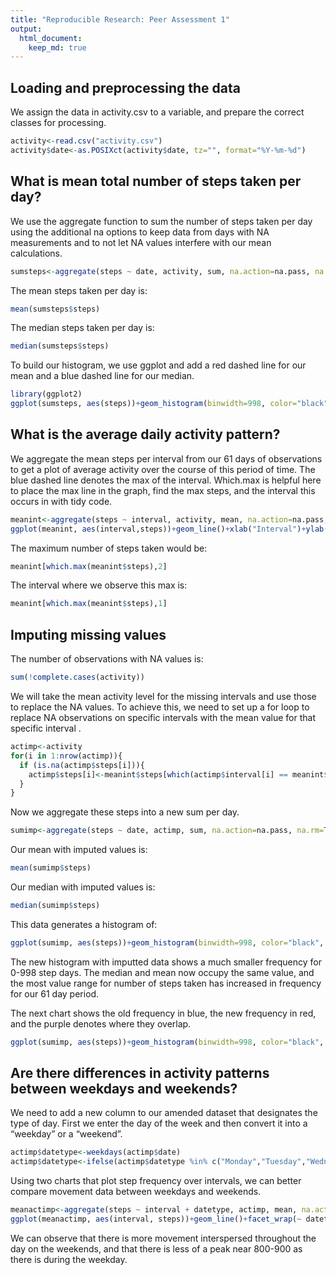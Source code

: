 ```yaml
---
title: "Reproducible Research: Peer Assessment 1"
output: 
  html_document:
    keep_md: true
---
```



## Loading and preprocessing the data
We assign the data in activity.csv to a variable, and prepare the correct classes for processing.
```r
activity<-read.csv("activity.csv")
activity$date<-as.POSIXct(activity$date, tz="", format="%Y-%m-%d")
```

## What is mean total number of steps taken per day?
We use the aggregate function to sum the number of steps taken per day using the additional na 
options to keep data from days with NA measurements and to not let NA values interfere with our
mean calculations.
```r
sumsteps<-aggregate(steps ~ date, activity, sum, na.action=na.pass, na.rm=TRUE)
```

The mean steps taken per day is:
```r
mean(sumsteps$steps)
```
The median steps taken per day is:
```r
median(sumsteps$steps)
```
To build our histogram, we use ggplot and add a red dashed line for our mean and a blue dashed line for our median.

```r
library(ggplot2)
ggplot(sumsteps, aes(steps))+geom_histogram(binwidth=998, color="black", fill="white")+geom_vline(aes(xintercept=mean(steps, na.rm=TRUE)), color="red", linetype="dashed", size=1)+geom_vline(aes(xintercept=median(steps, na.rm=TRUE)), color="blue", linetype="dashed", size=1)+xlab("Steps")+ylab("Frequency")
```

## What is the average daily activity pattern?
We aggregate the mean steps per interval from our 61 days of observations to get a plot of average activity over the course of this period of time. The blue dashed line denotes the max of the interval. Which.max is helpful here to place the max line in the graph, find the max steps, and the interval this occurs in with tidy code.
```r
meanint<-aggregate(steps ~ interval, activity, mean, na.action=na.pass, na.rm=TRUE)
ggplot(meanint, aes(interval,steps))+geom_line()+xlab("Interval")+ylab("Mean Steps Taken")+geom_vline(aes(xintercept=meanint[which.max(meanint$steps),1]), color="blue", linetype="dashed", size=1)
```

The maximum number of steps taken would be:
```r
meanint[which.max(meanint$steps),2]
```
The interval where we observe this max is:
```r
meanint[which.max(meanint$steps),1]
```

## Imputing missing values
The number of observations with NA values is:
```r
sum(!complete.cases(activity))
```
We will take the mean activity level for the missing intervals and use those to replace the NA values. To achieve this, we need to set up a for loop to replace NA observations on specific intervals with the mean value for that specific interval .
```r
actimp<-activity
for(i in 1:nrow(actimp)){
  if (is.na(actimp$steps[i])){
    actimp$steps[i]<-meanint$steps[which(actimp$interval[i] == meanint$interval)]
  }
}
```
Now we aggregate these steps into a new sum per day.
```r
sumimp<-aggregate(steps ~ date, actimp, sum, na.action=na.pass, na.rm=TRUE)
```
Our mean with imputed values is:
```r
mean(sumimp$steps)
```
Our median with imputed values is:
```r
median(sumimp$steps)
```
This data generates a histogram of:
```r
ggplot(sumimp, aes(steps))+geom_histogram(binwidth=998, color="black", fill="white")+geom_vline(aes(xintercept=mean(steps, na.rm=TRUE)), color="red", linetype="solid", size=1)+geom_vline(aes(xintercept=median(steps, na.rm=TRUE)), color="blue", linetype="dashed", size=1)+xlab("Steps")+ylab("Frequency")
```

The new histogram with imputted data shows a much smaller frequency for 0-998 step days. The median and mean now occupy the same value, and the most value range for number of steps taken has increased in frequency for our 61 day period. 

The next chart shows the old frequency in blue, the new frequency in red, and the purple denotes where they overlap.
```r
ggplot(sumimp, aes(steps))+geom_histogram(binwidth=998, color="black", fill="red", alpha=".3")+geom_histogram(data=sumsteps, binwidth=998, color="black", fill="blue", alpha="0.3")+xlab("Steps")+ylab("Frequency")
```

## Are there differences in activity patterns between weekdays and weekends?
We need to add a new column to our amended dataset that designates the type of day. First we enter the day of the week and then convert it into a "weekday" or a "weekend".
```r
actimp$datetype<-weekdays(actimp$date)
actimp$datetype<-ifelse(actimp$datetype %in% c("Monday","Tuesday","Wednesday","Thursday","Friday"), "Weekday", "Weekend")
```
Using two charts that plot step frequency over intervals, we can better compare movement data between weekdays and weekends.
```r
meanactimp<-aggregate(steps ~ interval + datetype, actimp, mean, na.action=na.pass, na.rm=TRUE)
ggplot(meanactimp, aes(interval, steps))+geom_line()+facet_wrap(~ datetype, ncol=1)+xlab("Interval")+ylab("Steps")
```

We can observe that there is more movement interspersed throughout the day on the weekends, and that there is less of a peak near 800-900 as there is during the weekday.
